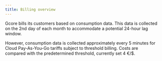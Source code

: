 ---
title: Billing overview
---

Gcore bills its customers based on consumption data. This data is collected on the 2nd day of each month to accommodate a potential 24-hour lag window.

However, consumption data is collected approximately every 5 minutes for Cloud Pay-As-You-Go tariffs subject to threshold billing. Costs are compared with the predetermined threshold, currently set 4 €/$.